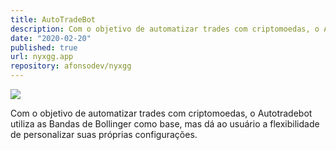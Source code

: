 ```yaml
---
title: AutoTradeBot
description: Com o objetivo de automatizar trades com criptomoedas, o Autotradebot utiliza as Bandas de Bollinger como base, mas dá ao usuário a flexibilidade de personalizar suas próprias configurações.
date: "2020-02-20"
published: true
url: nyxgg.app
repository: afonsodev/nyxgg
---
```



[![](https://AutoTradeBot.png)](https://AutoTradeBot)

Com o objetivo de automatizar trades com criptomoedas, o Autotradebot utiliza as Bandas de Bollinger como base, mas dá ao usuário a flexibilidade de personalizar suas próprias configurações.
